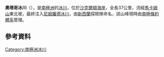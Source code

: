 {{coord|82|32|S|161|10|E|display=title}}

'''奧塔哥冰川'''（{{lang-en|Otago Glacier}}），是[[南極洲|南極洲]]的[[冰川|冰川]]，位於[[沙克爾頓海岸|沙克爾頓海岸]]，全長37公里，流經[[馬卡姆山|馬卡姆山]]東北坡，最終注入[[尼姆羅德冰川|尼姆羅德冰川]]，由[[新西蘭|新西蘭]]探險隊命名，該山峰現時由[[南極條約體系|南極條約體系]]管理。

==參考資料==
{{usgs-gazetteer}}

{{DEFAULTSORT:Otago Glacier}}
[[Category:南極洲冰川|Category:南極洲冰川]]


{{ShackletonCoast-geo-stub}}